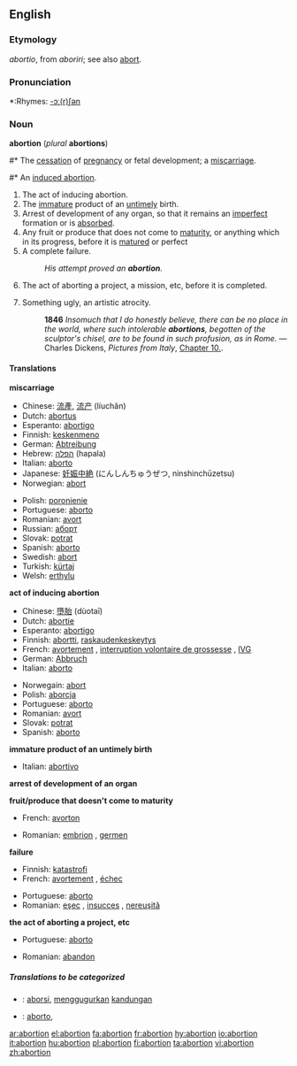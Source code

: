 {{wikipedia|Abortion}}
==English==

===Etymology===
{{L.}} ''abortio'', from ''aboriri''; see also [[abort]].

===Pronunciation===
*:Rhymes: [[Rhymes:English:-ɔː(r)ʃən|-ɔː(r)ʃən]]

===Noun===
'''abortion''' (''plural'' '''abortions''')

#*<!--DefA-->The [[cessation]] of [[pregnancy]] or fetal development; a [[miscarriage]].
#* An [[induced abortion]].
#<!--DefB--> The act of inducing abortion.
#<!--DefC--> The [[immature]] product of an [[untimely]] birth.
#<!--DefD--> {{biology}} Arrest of development of any organ, so that it remains an [[imperfect]] formation or is [[absorbed]].
#<!--DefE--> Any fruit or produce that does not come to [[maturity]], or anything which in its progress, before it is [[matured]] or perfect
#<!--DefF--> A complete failure.
#:''His attempt proved an '''abortion'''.''
#<!--DefG-->The act of aborting a project, a mission, etc, before it is completed.
# {{art}} Something ugly, an artistic atrocity.
#:'''1846''' ''Insomuch that I do honestly believe, there can be no place in the world, where such intolerable '''abortions''', begotten of the sculptor's chisel, are to be found in such profusion, as in Rome.'' — Charles Dickens, ''Pictures from Italy'', [http://etext.virginia.edu/etcbin/ot2www-pubeng?specfile=/texts/english/modeng/publicsearch/modengpub.o2w&act=text&offset=269656481&textreg=2&query=abortion&id=DicPict Chapter 10.].


====Translations====
<!--DefA-->'''miscarriage'''
{{top}}
*Chinese: [[流產]], [[流产]] (líuchăn)
*Dutch: [[abortus]] {{m}}
*Esperanto: [[abortigo]]
*Finnish: [[keskenmeno]]
*German: [[Abtreibung]] {{f}}
*Hebrew: [[הפלה]] (hapala) {{f}}
*Italian: [[aborto]] {{m}}
*Japanese: [[妊娠中絶]] (にんしんちゅうぜつ, ninshinchūzetsu)
*Norwegian: [[abort]] {{m}}
{{mid}}
*Polish: [[poronienie]] {{n}}
*Portuguese: [[aborto]] {{m}}
*Romanian: [[avort]] {{n}}
*Russian: [[аборт]] {{m}}
*Slovak: [[potrat]] {{m}}
*Spanish: [[aborto]] {{m}}
*Swedish: [[abort]] {{c}}
*Turkish: [[kürtaj]]
*Welsh: [[erthylu]] {{c}}
{{bottom}}

<!--DefB-->'''act of inducing abortion'''
{{top}}
*Chinese: [[墮胎]] (dùotaī)
*Dutch: [[abortie]] {{m}}
*Esperanto: [[abortigo]]
*Finnish: [[abortti]], [[raskaudenkeskeytys]]
*French: [[avortement]] {{m}}, [[interruption volontaire de grossesse]] {{f}}, [[IVG]] {{f}}
*German: [[Abbruch]] {{m}}
*Italian: [[aborto]] {{m}}
{{mid}}
*Norwegain: [[abort]]
*Polish: [[aborcja]] {{f}}
*Portuguese: [[aborto]] {{m}}
*Romanian: [[avort]] {{n}}
*Slovak: [[potrat]] {{m}}
*Spanish: [[aborto]] {{m}}
{{bottom}}

<!--DefC-->'''immature product of an untimely birth'''
{{top}}
*Italian: [[abortivo]]{{m}}
{{mid}}
{{bottom}}

<!--DefD-->'''arrest of development of an organ'''
{{top}}
{{mid}}
{{bottom}}

<!--DefE-->'''fruit/produce that doesn't come to maturity'''
{{top}}
*French: [[avorton]] {{m}}
{{mid}}
*Romanian: [[embrion]] {{m}}, [[germen]] {{m}}
{{bottom}}

<!--DefF-->'''failure'''
{{top}}
*Finnish: [[katastrofi]]
*French: [[avortement]] {{m}}, [[échec]] {{m}}
{{mid}}
*Portuguese: [[aborto]] {{m}}
*Romanian: [[eşec]] {{n}}, [[insucces]] {{n}}, [[nereuşită]] {{f}}
{{bottom}}

<!--DefG-->'''the act of aborting a project, etc'''
{{top}}
*Portuguese: [[aborto]] {{m}}
{{mid}}
*Romanian: [[abandon]] {{n}}
{{bottom}}

=====Translations to be categorized=====
{{checktrans}}
<!--Remove this section once all of the translations below have been moved into the tables above.-->
*{{ttbc|Indonesian}}: [[aborsi]], [[gugur|menggugurkan]] [[kandung|kandungan]]
*{{ttbc|Interlingua}}: [[aborto]],

[[ar:abortion]]
[[el:abortion]]
[[fa:abortion]]
[[fr:abortion]]
[[hy:abortion]]
[[io:abortion]]
[[it:abortion]]
[[hu:abortion]]
[[pl:abortion]]
[[fi:abortion]]
[[ta:abortion]]
[[vi:abortion]]
[[zh:abortion]]